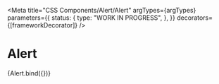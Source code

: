 
<Meta
  title="CSS Components/Alert/Alert"
  argTypes={argTypes}
  parameters={{
    status: {
      type: "WORK IN PROGRESS",
    },
  }}
  decorators={[frameworkDecorator]}
/>

# Alert

<Canvas>
  <Story name="Alert" args={defaultArgs}>
    {Alert.bind({})}
  </Story>
</Canvas>

<ArgsTable story="Alert" />
